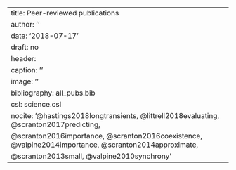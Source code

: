 ---
title: Peer-reviewed publications
author: ''
date: '2018-07-17'
draft: no
header:
  caption: ''
  image: ''
bibliography: all_pubs.bib
csl: science.csl
nocite: '@hastings2018longtransients, @littrell2018evaluating, @scranton2017predicting,
  @scranton2016importance, @scranton2016coexistence, @valpine2014importance, @scranton2014approximate,
  @scranton2013small, @valpine2010synchrony'
---